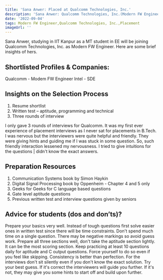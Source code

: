 ```yaml
---
title: 'Sana Anwer: Placed at Qualcomm Technologies, Inc.'
description: 'Sana Anwer: Qualcomm Technologies, Inc.(Modern FW Engineer)'
date: '2022-09-04'
tags: Modern FW Engineer,Qualcomm Technologies, Inc.,Placement
imageUrl: ''
---
```


Sana Anwer, studying in IIT Kanpur as a MT student in EE will be joining Qualcomm Technologies, Inc. as Modern FW Engineer. Here are some brief
insights of hers.

## Shortlisted Profiles & Companies:
Qualcomm - Modem FW Engineer
Intel - SDE

## Insights on the Selection Process
1. Resume shortlist 
2. Written test – aptitude, programming and technical 
3. Three rounds of interview 

I only gave 3 rounds of interviews for Qualcomm. It was my first ever experience of placement interviews as I never sat for placements in B.Tech. I was nervous but the interviewers were quite helpful and friendly. They were giving hints and guiding me if I was stuck in some question. So, such friendly interaction lessened my nervousness. I tried to give intuitions for the questions | didn't know the exact answers. 

##  Preparation Resources
1. Communication Systems book by Simon Haykin 
2. Digital Signal Processing book by Oppenheim - Chapter 4 and 5 only 
3. Geeks for Geeks for C language based questions 
4. Gate level aptitude questions 
5. Previous written test and interview questions given by seniors 


## Advice for students (dos and don’ts)? 
Prepare your basics very well. Instead of tough questions first solve easier ones in written test since there will be time constraints. Don't spend much time on a single question. There may be negative markings so avoid guess work. Prepare all three sections well, don't take the aptitude section lightly. It can be the most scoring section. Keep practicing at least 10 questions daily for aptitude and C output questions. Force yourself to do so even if you feel like skipping. Consistency is better than perfection. For the interviews don't sit silently even if you don't know the exact solution. Try your best guess. If it's correct the interviewers will guide you further. If it's not, they may give you some hints to start off and build upon further. 

